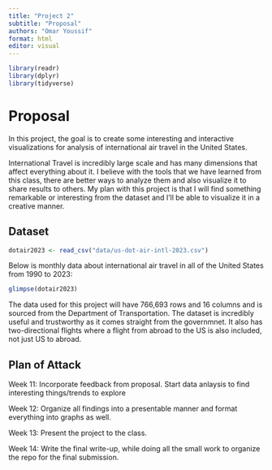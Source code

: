 ```yaml
---
title: "Project 2"
subtitle: "Proposal"
authors: "Omar Youssif"
format: html
editor: visual
---
```


```r
library(readr)
library(dplyr)
library(tidyverse)
```

# Proposal

In this project, the goal is to create some interesting and interactive visualizations for analysis of international air travel in the United States.

International Travel is incredibly large scale and has many dimensions that affect everything about it. I believe with the tools that we have learned from this class, there are better ways to analyze them and also visualize it to share results to others. My plan with this project is that I will find something remarkable or interesting from the dataset and I'll be able to visualize it in a creative manner.

## Dataset

```r

dotair2023 <- read_csv("data/us-dot-air-intl-2023.csv")
```

Below is monthly data about international air travel in all of the United States from 1990 to 2023:

```r
glimpse(dotair2023)
```

The data used for this project will have 766,693 rows and 16 columns and is sourced from the Department of Transportation. The dataset is incredibly useful and trustworthy as it comes straight from the governmnet. It also has two-directional flights where a flight from abroad to the US is also included, not just US to abroad.


## Plan of Attack

Week 11: Incorporate feedback from proposal. Start data anlaysis to find interesting things/trends to explore

Week 12: Organize all findings into a presentable manner and format everything into graphs as well.

Week 13: Present the project to the class.

Week 14: Write the final write-up, while doing all the small work to organize the repo for the final submission.
